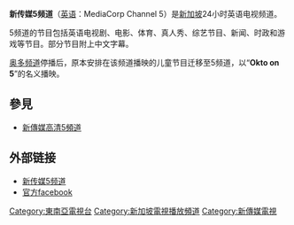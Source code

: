 {{TV channel|[[新傳媒5頻道|新傳媒5頻道]]}}
{{multiple issues|
{{Incomplete|time=2016-02-26T06:35:57+00:00}}
{{unreferenced|time=2016-02-03T12:09:19+00:00}}
{{Expand language|1=en|time=2022-03-27T11:06:42+00:00}}
}}
{{电视频道信息框
| 频道名称            = Channel 5<br>Saluran 5<br>5频道<br>சேனல் 5
| 频道图片文件         = Mediacorp Channel 5 2015.png
| 频道图片大小         = 100px
| 频道图片名称         = 
| 开播日期            = 1963年4月2日
| 停播日期            = 
| 收视份额            = 
| 收视份额调查时间      = 
| 收视份额资料来源      = 
| 所有者              = [[新传媒私人有限公司|新传媒私人有限公司]]
| 旧称                = 
| 取代者              = 
| 姊妹频道            = [[新传媒朝陽频道|朝陽频道]]<br>[[新传媒U频道|U频道]]<br>[[新传媒8频道|8频道]]<br>[[新传媒春天频道|春天频道]]<br>
| 重播服务频道         = 
| 播出地区            = {{SGP}}、{{MAL}}[[柔佛州|柔佛州]]南部、{{IDN}}[[廖内群岛|廖内群岛]]北部
| 备注2               = 
| 數位電視供應商01     = 觀眾自行接收 (DVB-T2)
| 數位電視頻道數01     = 29頻道 （[[高清|高清]]） (554.00 [[兆赫|兆赫]]) （2頻道）
| 有线电视供应商01     = [[星和视界|星和视界]]
| 有线电视频道数01     = 频道 102 （[[高清|高清]]）
| 宽带电视供应商01     = [[mio_TV|Singtel TV]]
| 宽带电视频道数01     = 频道 2/305 （[[高清|高清]]）
| 在线收看网站01       = 
| 在线收看网址01       = 
|}}

'''新传媒5频道'''（[[英语|英语]]：MediaCorp Channel 5）是[[新加坡|新加坡]]24小时英语电视频道。

5频道的节目包括英语电视剧、电影、体育、真人秀、综艺节目、新闻、时政和游戏等节目。部分节目附上中文字幕。

[[奥多频道|奥多频道]]停播后，原本安排在该频道播映的儿童节目迁移至5频道，以“'''Okto on 5'''”的名义播映。

==參見==
*[[新傳媒高清5頻道|新傳媒高清5頻道]]

==外部链接==
* [http://mewatch.sg/5 新传媒5频道]
* [http://www.facebook.com/MediacorpCh5 官方facebook] {{Wayback|url=http://www.facebook.com/MediacorpCh5 |date=20160302123638 }}

{{新傳媒}}

[[Category:東南亞電視台|Category:東南亞電視台]]
[[Category:新加坡電視播放頻道|Category:新加坡電視播放頻道]]
[[Category:新傳媒電視|Category:新傳媒電視]]